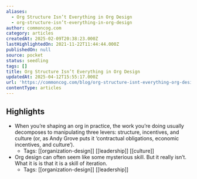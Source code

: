```yaml
---
aliases:
  - Org Structure Isn’t Everything in Org Design
  - org-structure-isn’t-everything-in-org-design
author: commoncog.com
category: articles
createdAt: 2025-02-09T20:38:23.000Z
lastHighlightedOn: 2021-11-22T11:44:44.000Z
publishedOn: null
source: pocket
status: seedling
tags: []
title: Org Structure Isn’t Everything in Org Design
updatedAt: 2025-04-12T15:55:17.000Z
url: 'https://commoncog.com/blog/org-structure-isnt-everything-org-design/'
contentType: articles
---
```

## Highlights

- When you’re shaping an org in practice, the work you’re doing usually decomposes to manipulating three levers: structure, incentives, and culture (or, as Andy Grove puts it ‘contractual obligations, economic incentives, and culture’).
    - Tags: [[organization-design]] [[leadership]] [[culture]]
- Org design can often seem like some mysterious skill. But it really isn’t. What it is is that it is a skill of iteration.
    - Tags: [[organization-design]] [[leadership]]

